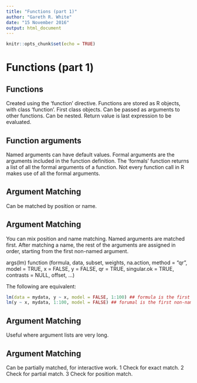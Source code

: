```yaml
---
title: "Functions (part 1)"
author: "Gareth R. White"
date: "15 November 2016"
output: html_document
---
```


```r
knitr::opts_chunk$set(echo = TRUE)
```

# Functions (part 1)

## Functions
Created using the 'function' directive.
Functions are stored as R objects, with class 'function'.
First class objects.
Can be passed as arguments to other functions.
Can be nested. Return value is last expression to be evaluated.

## Function arguments
Named arguments can have default values.
Formal arguments are the arguments included in the function definition.
The 'formals' function returns a list of all the formal arguments of a function.
Not every function call in R makes use of all the formal arguments.

## Argument Matching
Can be matched by position or name.

## Argument Matching
You can mix position and name matching.
Named arguments are matched first.
After matching a name, the rest of the arguments are assigned in order, starting from the first non-named argument.

args(lm)
function (formula, data, subset, weights, na.action,
          method = "qr", model = TRUE, x = FALSE,
          y = FALSE, qr = TRUE, singular.ok = TRUE,
          contrasts = NULL, offset, ...)

The following are equivalent:
```r
lm(data = mydata, y ~ x, model = FALSE, 1:100) ## formula is the first non-named argument
lm(y ~ x, mydata, 1:100, model = FALSE) ## forumal is the first non-named argument
```

## Argument Matching
Useful where argument lists are very long.

## Argument Matching
Can be partially matched, for interactive work.
1 Check for exact match.
2 Check for partial match.
3 Check for position match.
